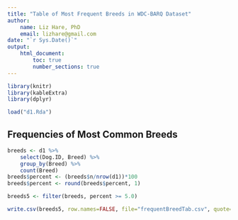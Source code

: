 ```yaml
---
title: "Table of Most Frequent Breeds in WDC-BARQ Dataset"
author:
    name: Liz Hare, PhD
    email: lizhare@gmail.com 
date: "`r Sys.Date()`"
output:
    html_document:
        toc: true
        number_sections: true
---
```


```r
library(knitr)
library(kableExtra)
library(dplyr)

load("d1.Rda")

```

## Frequencies of Most Common Breeds

``` r

breeds <- d1 %>%
    select(Dog.ID, Breed) %>%
    group_by(Breed) %>%
    count(Breed)
breeds$percent <- (breeds$n/nrow(d1))*100
breeds$percent <- round(breeds$percent, 1)

breeds5 <- filter(breeds, percent >= 5.0)

write.csv(breeds5, row.names=FALSE, file="frequentBreedTab.csv", quote=FALSE)

```
